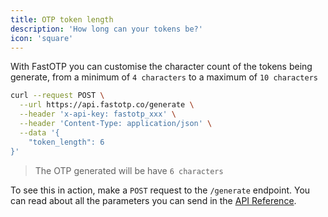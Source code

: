 ```yaml
---
title: OTP token length
description: 'How long can your tokens be?'
icon: 'square'
---
```


With FastOTP you can customise the character count of the tokens being generate, from a minimum of `4 characters` to a maximum of `10 characters`

```bash
curl --request POST \
  --url https://api.fastotp.co/generate \
  --header 'x-api-key: fastotp_xxx' \
  --header 'Content-Type: application/json' \
  --data '{
	"token_length": 6
}'
```

> The OTP generated will be have `6 characters`

To see this in action, make a `POST` request to the `/generate` endpoint. You can read about all the parameters you can send in the [API Reference](/api-reference/generate-otp).